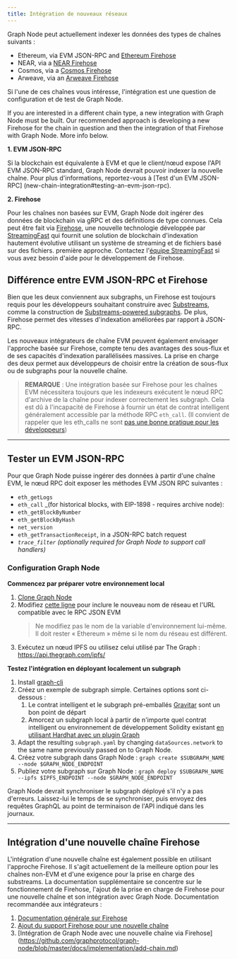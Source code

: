 ```yaml
---
title: Intégration de nouveaux réseaux
---
```


Graph Node peut actuellement indexer les données des types de chaînes suivants :

- Ethereum, via EVM JSON-RPC and [Ethereum Firehose](https://github.com/streamingfast/firehose-ethereum)
- NEAR, via a [NEAR Firehose](https://github.com/streamingfast/near-firehose-indexer)
- Cosmos, via a [Cosmos Firehose](https://github.com/graphprotocol/firehose-cosmos)
- Arweave, via an [Arweave Firehose](https://github.com/graphprotocol/firehose-arweave)

Si l'une de ces chaînes vous intéresse, l'intégration est une question de configuration et de test de Graph Node.

If you are interested in a different chain type, a new integration with Graph Node must be built. Our recommended approach is developing a new Firehose for the chain in question and then the integration of that Firehose with Graph Node. More info below.

**1. EVM JSON-RPC**

Si la blockchain est équivalente à EVM et que le client/nœud expose l'API EVM JSON-RPC standard, Graph Node devrait pouvoir indexer la nouvelle chaîne. Pour plus d'informations, reportez-vous à [Test d'un EVM JSON-RPC] (new-chain-integration#testing-an-evm-json-rpc).

**2. Firehose**

Pour les chaînes non basées sur EVM, Graph Node doit ingérer des données de blockchain via gRPC et des définitions de type connues. Cela peut être fait via [Firehose](firehose/), une nouvelle technologie développée par [StreamingFast](https://www.streamingfast.io/) qui fournit une solution de blockchain d'indexation hautement évolutive utilisant un système de streaming et de fichiers basé sur des fichiers. première approche. Contactez l'[équipe StreamingFast](mailto:integrations@streamingfast.io/) si vous avez besoin d'aide pour le développement de Firehose.

## Différence entre EVM JSON-RPC et Firehose

Bien que les deux conviennent aux subgraphs, un Firehose est toujours requis pour les développeurs souhaitant construire avec [Substreams](substreams/), comme la construction de [Substreams-powered subgraphs](cookbook/substreams-powered-subgraphs/). De plus, Firehose permet des vitesses d'indexation améliorées par rapport à JSON-RPC.

Les nouveaux intégrateurs de chaîne EVM peuvent également envisager l'approche basée sur Firehose, compte tenu des avantages des sous-flux et de ses capacités d'indexation parallélisées massives. La prise en charge des deux permet aux développeurs de choisir entre la création de sous-flux ou de subgraphs pour la nouvelle chaîne.

> **REMARQUE** : Une intégration basée sur Firehose pour les chaînes EVM nécessitera toujours que les indexeurs exécutent le nœud RPC d'archive de la chaîne pour indexer correctement les subgraph. Cela est dû à l'incapacité de Firehose à fournir un état de contrat intelligent généralement accessible par la méthode RPC `eth_call`. (Il convient de rappeler que les eth_calls ne sont [pas une bonne pratique pour les développeurs](https://thegraph.com/blog/improve-subgraph-performance-reduce-eth-calls/))

---

## Tester un EVM JSON-RPC

Pour que Graph Node puisse ingérer des données à partir d'une chaîne EVM, le nœud RPC doit exposer les méthodes EVM JSON RPC suivantes :

- `eth_getLogs`
- `eth_call` \_(for historical blocks, with EIP-1898 - requires archive node):
- `eth_getBlockByNumber`
- `eth_getBlockByHash`
- `net_version`
- `eth_getTransactionReceipt`, in a JSON-RPC batch request
- _`trace_filter`_ _(optionally required for Graph Node to support call handlers)_

### Configuration Graph Node

**Commencez par préparer votre environnement local**

1. [Clone Graph Node](https://github.com/graphprotocol/graph-node)
2. Modifiez [cette ligne](https://github.com/graphprotocol/graph-node/blob/master/docker/docker-compose.yml#L22) pour inclure le nouveau nom de réseau et l'URL compatible avec le RPC JSON EVM
   > Ne modifiez pas le nom de la variable d'environnement lui-même. Il doit rester « Ethereum » même si le nom du réseau est différent.
3. Exécutez un nœud IPFS ou utilisez celui utilisé par The Graph : https://api.thegraph.com/ipfs/

**Testez l'intégration en déployant localement un subgraph**

1. Install [graph-cli](https://github.com/graphprotocol/graph-tooling/tree/main/packages/cli)
2. Créez un exemple de subgraph simple. Certaines options sont ci-dessous :
   1. Le contrat intelligent et le subgraph pré-emballés [Gravitar](https://github.com/graphprotocol/example-subgraph/tree/f89bdd4628efa4badae7367d4919b3f648083323) sont un bon point de départ
   2. Amorcez un subgraph local à partir de n'importe quel contrat intelligent ou environnement de développement Solidity existant [en utilisant Hardhat avec un plugin Graph](https://github.com/graphprotocol/hardhat-graph)
3. Adapt the resulting `subgraph.yaml` by changing `dataSources.network` to the same name previously passed on to Graph Node.
4. Créez votre subgraph dans Graph Node : `graph create $SUBGRAPH_NAME --node $GRAPH_NODE_ENDPOINT`
5. Publiez votre subgraph sur Graph Node : `graph deploy $SUBGRAPH_NAME --ipfs $IPFS_ENDPOINT --node $GRAPH_NODE_ENDPOINT`

Graph Node devrait synchroniser le subgraph déployé s'il n'y a pas d'erreurs. Laissez-lui le temps de se synchroniser, puis envoyez des requêtes GraphQL au point de terminaison de l'API indiqué dans les journaux.

---

## Intégration d'une nouvelle chaîne Firehose

L'intégration d'une nouvelle chaîne est également possible en utilisant l'approche Firehose. Il s'agit actuellement de la meilleure option pour les chaînes non-EVM et d'une exigence pour la prise en charge des substreams. La documentation supplémentaire se concentre sur le fonctionnement de Firehose, l'ajout de la prise en charge de Firehose pour une nouvelle chaîne et son intégration avec Graph Node. Documentation recommandée aux intégrateurs :

1. [Documentation générale sur Firehose](firehose/)
2. [Ajout du support Firehose pour une nouvelle chaîne](https://firehose.streamingfast.io/integrate-new-chains/integration-overview)
3. [Intégration de Graph Node avec une nouvelle chaîne via Firehose] (https://github.com/graphprotocol/graph-node/blob/master/docs/implementation/add-chain.md)
